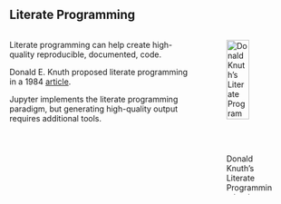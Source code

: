 ## Literate Programming

:::: {.columns}

::: {.column}

Literate programming can help create high-quality reproducible, documented, code.

Donald E. Knuth proposed literate programming in a 1984 [article](http://www.literateprogramming.com/knuthweb.pdf).

Jupyter implements the literate programming paradigm, but generating high-quality output requires additional tools.

:::

::: {.column}
![Donald Knuth's Literate Programming book](images/literate-programming.jpg){width=70%}
:::

::::
